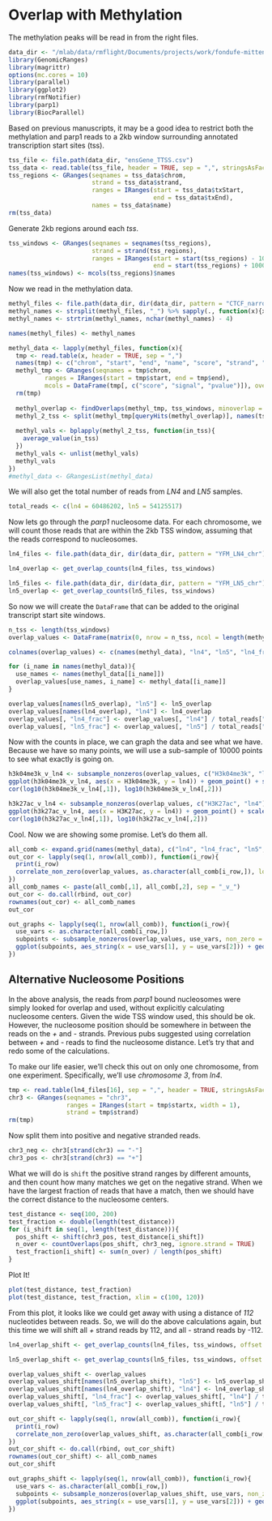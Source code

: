 # Overlap with Methylation

The methylation peaks will be read in from the right files. 

```r
data_dir <- "/mlab/data/rmflight/Documents/projects/work/fondufe-mittendorf_lab/parp1_data"
library(GenomicRanges)
library(magrittr)
options(mc.cores = 10)
library(parallel)
library(ggplot2)
library(rmfNotifier)
library(parp1)
library(BiocParallel)
```

Based on previous manuscripts, it may be a good idea to restrict both the methylation and parp1 reads to a 2kb window surrounding annotated transcription start sites (tss). 

```r
tss_file <- file.path(data_dir, "ensGene_TTSS.csv")
tss_data <- read.table(tss_file, header = TRUE, sep = ",", stringsAsFactors = FALSE)
tss_regions <- GRanges(seqnames = tss_data$chrom,
                       strand = tss_data$strand,
                       ranges = IRanges(start = tss_data$txStart,
                                        end = tss_data$txEnd),
                       names = tss_data$name)
rm(tss_data)
```

Generate 2kb regions around each *tss*.

```r
tss_windows <- GRanges(seqnames = seqnames(tss_regions),
                       strand = strand(tss_regions),
                       ranges = IRanges(start = start(tss_regions) - 1000,
                                        end = start(tss_regions) + 1000))
names(tss_windows) <- mcols(tss_regions)$names
```

Now we read in the methylation data.

```r
methyl_files <- file.path(data_dir, dir(data_dir, pattern = "CTCF_narrow_peak_H"))
methyl_names <- strsplit(methyl_files, "_") %>% sapply(., function(x){x[6]})
methyl_names <- strtrim(methyl_names, nchar(methyl_names) - 4)

names(methyl_files) <- methyl_names

methyl_data <- lapply(methyl_files, function(x){
  tmp <- read.table(x, header = TRUE, sep = ",")
  names(tmp) <- c("chrom", "start", "end", "name", "score", "strand", "signal", "pvalue", "qvalue", "other", "id")
  methyl_tmp <- GRanges(seqnames = tmp$chrom,
          ranges = IRanges(start = tmp$start, end = tmp$end),
          mcols = DataFrame(tmp[, c("score", "signal", "pvalue")]), overlap = 0, overlap_ratio = 0)
  rm(tmp)
  
  methyl_overlap <- findOverlaps(methyl_tmp, tss_windows, minoverlap = 80, ignore.strand = TRUE)
  methyl_2_tss <- split(methyl_tmp[queryHits(methyl_overlap)], names(tss_windows)[subjectHits(methyl_overlap)])
  
  methyl_vals <- bplapply(methyl_2_tss, function(in_tss){
    average_value(in_tss)
  })
  methyl_vals <- unlist(methyl_vals)
  methyl_vals
})
#methyl_data <- GRangesList(methyl_data)
```

We will also get the total number of reads from *LN4* and *LN5* samples.

```r
total_reads <- c(ln4 = 60486202, ln5 = 54125517)
```


Now lets go through the *parp1* nucleosome data. For each chromosome, we will count those reads that are within the 2kb TSS window, assuming that the reads correspond to nucleosomes.

```r
ln4_files <- file.path(data_dir, dir(data_dir, pattern = "YFM_LN4_chr"))

ln4_overlap <- get_overlap_counts(ln4_files, tss_windows)

ln5_files <- file.path(data_dir, dir(data_dir, pattern = "YFM_LN5_chr"))
ln5_overlap <- get_overlap_counts(ln5_files, tss_windows)
```

So now we will create the `DataFrame` that can be added to the original transcript start site windows.

```r
n_tss <- length(tss_windows)
overlap_values <- DataFrame(matrix(0, nrow = n_tss, ncol = length(methyl_data) + 4), row.names = names(tss_windows))

colnames(overlap_values) <- c(names(methyl_data), "ln4", "ln5", "ln4_frac", "ln5_frac")

for (i_name in names(methyl_data)){
  use_names <- names(methyl_data[[i_name]])
  overlap_values[use_names, i_name] <- methyl_data[[i_name]]
}

overlap_values[names(ln5_overlap), "ln5"] <- ln5_overlap
overlap_values[names(ln4_overlap), "ln4"] <- ln4_overlap
overlap_values[, "ln4_frac"] <- overlap_values[, "ln4"] / total_reads["ln4"]
overlap_values[, "ln5_frac"] <- overlap_values[, "ln5"] / total_reads["ln5"]
```


Now with the counts in place, we can graph the data and see what we have. Because we have so many points, we will use a sub-sample of 10000 points to see what exactly is going on.

```r
h3k04me3k_v_ln4 <- subsample_nonzeros(overlap_values, c("H3k04me3k", "ln4"), non_zero = "both", n_points = 10000)
ggplot(h3k04me3k_v_ln4, aes(x = H3k04me3k, y = ln4)) + geom_point() + scale_y_log10() + scale_x_log10()
cor(log10(h3k04me3k_v_ln4[,1]), log10(h3k04me3k_v_ln4[,2]))

h3k27ac_v_ln4 <- subsample_nonzeros(overlap_values, c("H3K27ac", "ln4"), non_zero = "both", n_points = 10000)
ggplot(h3k27ac_v_ln4, aes(x = H3K27ac, y = ln4)) + geom_point() + scale_y_log10() + scale_x_log10()
cor(log10(h3k27ac_v_ln4[,1]), log10(h3k27ac_v_ln4[,2]))
```

Cool. Now we are showing some promise. Let's do them all.

```r
all_comb <- expand.grid(names(methyl_data), c("ln4", "ln4_frac", "ln5", "ln5_frac"), stringsAsFactors = FALSE)
out_cor <- lapply(seq(1, nrow(all_comb)), function(i_row){
  print(i_row)
  correlate_non_zero(overlap_values, as.character(all_comb[i_row,]), log_transform = TRUE, test = TRUE)
})
all_comb_names <- paste(all_comb[,1], all_comb[,2], sep = "_v_")
out_cor <- do.call(rbind, out_cor)
rownames(out_cor) <- all_comb_names
out_cor
```

```r
out_graphs <- lapply(seq(1, nrow(all_comb)), function(i_row){
  use_vars <- as.character(all_comb[i_row,])
  subpoints <- subsample_nonzeros(overlap_values, use_vars, non_zero = "both", n_points = 10000)
  ggplot(subpoints, aes_string(x = use_vars[1], y = use_vars[2])) + geom_point() + scale_y_log10() + scale_x_log10()
})
```

## Alternative Nucleosome Positions

In the above analysis, the reads from *parp1* bound nucleosomes were simply looked for overlap and used, without explicitly calculating nucleosome centers. Given the wide TSS window used, this should be ok. However, the nucleosome position should be somewhere in between the reads on the *+* and *-* strands. Previous pubs suggested using correlation between *+* and *-* reads to find the nucleosome distance. Let's try that and redo some of the calculations.

To make our life easier, we'll check this out on only one chromosome, from one experiment. Specifically, we'll use *chromosome 3*, from *ln4*.

```r
tmp <- read.table(ln4_files[16], sep = ",", header = TRUE, stringsAsFactors = FALSE)
chr3 <- GRanges(seqnames = "chr3",
                ranges = IRanges(start = tmp$startx, width = 1),
                strand = tmp$strand)
rm(tmp)
```

Now split them into positive and negative stranded reads.

```r
chr3_neg <- chr3[strand(chr3) == "-"]
chr3_pos <- chr3[strand(chr3) == "+"]
```

What we will do is `shift` the positive strand ranges by different amounts, and then count how many matches we get on the negative strand. When we have the largest fraction of reads that have a match, then we should have the correct distance to the nucleosome centers.

```r
test_distance <- seq(100, 200)
test_fraction <- double(length(test_distance))
for (i_shift in seq(1, length(test_distance))){
  pos_shift <- shift(chr3_pos, test_distance[i_shift])
  n_over <- countOverlaps(pos_shift, chr3_neg, ignore.strand = TRUE)
  test_fraction[i_shift] <- sum(n_over) / length(pos_shift)
}
```

Plot It!

```r
plot(test_distance, test_fraction)
plot(test_distance, test_fraction, xlim = c(100, 120))
```

From this plot, it looks like we could get away with using a distance of *112* nucleotides between reads. So, we will do the above calculations again, but this time we will shift all *+* strand reads by 112, and all *-* strand reads by -112. 

```r
ln4_overlap_shift <- get_overlap_counts(ln4_files, tss_windows, offset = 112)

ln5_overlap_shift <- get_overlap_counts(ln5_files, tss_windows, offset = 112)
```

```r
overlap_values_shift <- overlap_values
overlap_values_shift[names(ln5_overlap_shift), "ln5"] <- ln5_overlap_shift
overlap_values_shift[names(ln4_overlap_shift), "ln4"] <- ln4_overlap_shift
overlap_values_shift[, "ln4_frac"] <- overlap_values_shift[, "ln4"] / total_reads["ln4"]
overlap_values_shift[, "ln5_frac"] <- overlap_values_shift[, "ln5"] / total_reads["ln5"]
```

```r
out_cor_shift <- lapply(seq(1, nrow(all_comb)), function(i_row){
  print(i_row)
  correlate_non_zero(overlap_values_shift, as.character(all_comb[i_row,]), log_transform = TRUE, test = TRUE)
})
out_cor_shift <- do.call(rbind, out_cor_shift)
rownames(out_cor_shift) <- all_comb_names
out_cor_shift

out_graphs_shift <- lapply(seq(1, nrow(all_comb)), function(i_row){
  use_vars <- as.character(all_comb[i_row,])
  subpoints <- subsample_nonzeros(overlap_values_shift, use_vars, non_zero = "both", n_points = 10000)
  ggplot(subpoints, aes_string(x = use_vars[1], y = use_vars[2])) + geom_point() + scale_y_log10() + scale_x_log10()
})
```

